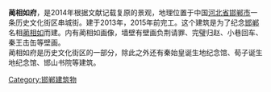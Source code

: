 {{copypaste|time=2014-07-18T14:43:19+00:00}}
{{unreferenced|time=2014-07-18T14:43:19+00:00}}
'''蔺相如府'''，是2014年根据文献记载复原的景观，地理位置于中国[[河北省|河北省]][[邯郸市|邯郸市]]一条历史文化街区串城街。建于2013年，2015年前完工。这个建筑是为了纪念[[邯郸|邯郸]]名相[[蔺相如|蔺相如]]而建。内有蔺相如画像，墙壁有壁画负荆请罪、完璧归赵、小巷回车、秦王击缶等壁画。<br />
蔺相如府是历史文化街区的一部分，除此之外还有秦始皇诞生地纪念馆、荀子诞生地纪念馆、邯山书院等建筑。

[[Category:邯郸建筑物|Category:邯郸建筑物]]